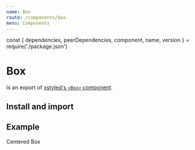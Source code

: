 ```yaml
---
name: Box
route: /components/box
menu: Components
---
```


const { dependencies, peerDependencies, component, name, version } = require('./package.json')

# Box

<TagVersion version={version} name={name} />

Is an export of [xstyled's `<Box>` component](https://xstyled.dev/docs/style-using-props/#use-the-box-component).

## Install and import

<Usage component={component} name={name} peerDependencies={peerDependencies} />

## Example

<Playground>
  <Box
    display="flex"
    width={1}
    height="500px"
    justifyContent="center"
    alignItems="center"
    backgroundColor="nude.100"
  >
    <Box backgroundColor="light.900" borderRadius="sm" padding="50px" boxShadow="sm">
      Centered Box
    </Box>
  </Box>
</Playground>
